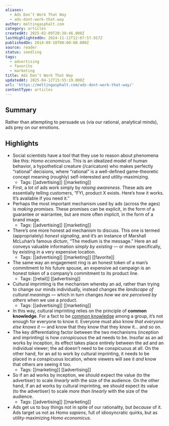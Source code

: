```yaml
---
aliases:
  - Ads Don’t Work That Way
  - ads-dont-work-that-way
author: meltingasphalt.com
category: articles
createdAt: 2025-02-09T20:38:46.000Z
lastHighlightedOn: 2024-11-11T12:07:57.917Z
publishedOn: 2014-09-18T00:00:00.000Z
source: reader
status: seedling
tags:
  - advertising
  - favorite
  - marketing
title: Ads Don’t Work That Way
updatedAt: 2025-04-12T15:55:19.000Z
url: 'https://meltingasphalt.com/ads-dont-work-that-way/'
contentType: articles
---
```

## Summary

Rather than attempting to persuade us (via our rational, analytical minds), ads prey on our emotions.

## Highlights

- Social scientists have a tool that they use to reason about phenomena like this: _Homo economicus_. This is an idealized model of human behavior, a hypothetical creature (/caricature) who makes perfectly “rational” decisions, where “rational” is a well-defined game-theoretic concept meaning (roughly) self-interested and utility-maximizing.
    - Tags: [[advertising]] [[marketing]]
- First, a lot of ads work simply by _raising awareness_. These ads are essentially telling customers, “FYI, product X exists. Here’s how it works. It’s available if you need it.”
- Perhaps the most important mechanism used by ads (across the ages) is _making promises_. These promises can be explicit, in the form of a guarantee or warrantee, but are more often implicit, in the form of a brand image.
    - Tags: [[advertising]] [[marketing]]
- There’s one more honest ad mechanism to discuss. This one is termed (appropriately) _honest signaling_, and it’s an instance of Marshall McLuhan’s famous dictum, “The medium is the message.” Here an ad conveys valuable information _simply by existing_ — or more specifically, by existing in a very expensive location.
    - Tags: [[advertising]] [[marketing]] [[favorite]]
- The same way an engagement ring is an honest token of a man’s commitment to his future spouse, an expensive ad campaign is an honest token of a company’s commitment to its product line.
    - Tags: [[retail]] [[advertising]]
- Cultural imprinting is the mechanism whereby an ad, rather than trying to change our minds individually, instead changes the _landscape of cultural meanings_ — which in turn changes _how we are perceived by others_ when we use a product.
    - Tags: [[advertising]] [[marketing]]
- In this way, cultural imprinting relies on the principle of **common knowledge**. For a fact to be [common knowledge](https://en.wikipedia.org/wiki/Common_knowledge_(logic)) among a group, it’s not enough for everyone to know it. Everyone must also know _that everyone else knows it_ — and know that they know that they know it… and so on.
- The key differentiating factor between the two mechanisms (inception and imprinting) is how _conspicuous_ the ad needs to be. Insofar as an ad works by inception, its effect takes place entirely between the ad and an individual viewer; the ad doesn’t need to be conspicuous at all. On the other hand, for an ad to work by cultural imprinting, it needs to be placed in a conspicuous location, where viewers will see it _and_ know that others are seeing it too.
    - Tags: [[marketing]] [[advertising]]
- So if an ad works by inception, we should expect the value (to the advertiser) to scale _linearly_ with the size of the audience. On the other hand, if an ad works by cultural imprinting, we should expect its value (to the advertiser) to scale _more than linearly_ with the size of the audience.
    - Tags: [[advertising]] [[marketing]]
- Ads get us to buy things not in spite of our rationality, but _because_ of it. Ads target us not as _Homo sapiens_, full of idiosyncratic quirks, but as utility-maximizing _Homo economicus_.
